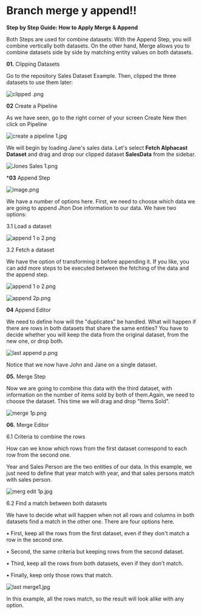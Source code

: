 # Branch merge y append!!

**Step by Step Guide: How to Apply Merge & Append**

Both Steps are used for combine datasets: With the Append Step, you will combine vertically both datasets. On the other hand, Merge allows you to combine datasets side by side by matching entity values on both datasets.

**01.**	Clipping Datasets

Go to the repository Sales Dataset Example. Then, clipped the three datasets to use them later:

![clipped .png](https://alphacast-images.s3.us-west-2.amazonaws.com/next-s3-uploads/b868bdaa-f7d2-4601-820d-e34db6aa9f94/clipped-.png)

**02** Create a Pipeline

As we have seen, go to the right corner of your screen Create New then click on Pipeline

![create a pipeline 1.jpg](https://alphacast-images.s3.us-west-2.amazonaws.com/next-s3-uploads/1658b3dd-86b9-4d93-983c-0f32a240c41c/create-a-pipeline-1.jpg)

We will begin by loading Jane's sales data. Let's select **Fetch Alphacast Dataset** and drag and drop our clipped dataset **SalesData** from the sidebar.

![Jones Sales 1.png](https://alphacast-images.s3.us-west-2.amazonaws.com/next-s3-uploads/89d69bbb-3a66-4609-9d1a-f00bb2ef5691/Jones-Sales-1.png)

***03**	Append Step

![image.png](https://alphacast-images.s3.us-west-2.amazonaws.com/next-s3-uploads/5c7cfb0e-9486-4cd6-8993-53411a3c4773/image.png)

We have a number of options here. First, we need to choose which data we are going to append  Jhon Doe information to our data. We have two options:

3.1 Load a dataset

![append 1 o 2.png](https://alphacast-images.s3.us-west-2.amazonaws.com/next-s3-uploads/90fcb38e-0ae2-4f27-b9f0-dc2bd4e4d42e/append-1-o-2.png)

3.2 Fetch a dataset

We have the option of transforming it before appending it.  If you like, you can add more steps to be executed between the fetching of the data and the append step.

![append 1 o 2.png](https://alphacast-images.s3.us-west-2.amazonaws.com/next-s3-uploads/f29154da-ab31-4875-a2a0-61492a5edbc3/append-1-o-2.png)

![append 2p.png](https://alphacast-images.s3.us-west-2.amazonaws.com/next-s3-uploads/ce035420-ec1a-41b0-98e2-642d4d0b6aa5/append-2p.png)

**04** Append Editor

We need to define how will the "duplicates" be handled. What will happen if there are rows in both datasets that share the same entities? You have to decide whether you will keep the data from the original dataset, from the new one, or drop both.

![last append p.png](https://alphacast-images.s3.us-west-2.amazonaws.com/next-s3-uploads/10f63e46-9de0-4f01-b0fa-c29875cb78d8/last-append-p.png)

Notice that we now have John and Jane on a single dataset.

**05.**	Merge Step

Now we are going to combine this data with the third dataset, with information on the number of items sold by both of them.Again, we need to choose the dataset. This time we will drag and drop "Items Sold".

![merge 1p.png](https://alphacast-images.s3.us-west-2.amazonaws.com/next-s3-uploads/898ac63b-ec8a-40df-8608-890b379b92ce/merge-1p.png)

**06.**	Merge Editor

6.1 Criteria to combine the rows

How can we know which rows from the first dataset correspond to each row from the second one.

Year and Sales Person are the two entities of our data. In this example, we just need to define that year match with year, and that sales persons match with sales person.

![merg edit 1p.jpg](https://alphacast-images.s3.us-west-2.amazonaws.com/next-s3-uploads/5ca0ce48-cdac-45c8-8b9d-bb6096cd5c39/merg-edit-1p.jpg)

6.2 Find a match between both datasets

We have to decide what will happen when not all rows and columns in both datasets find a match in the other one.
There are four options here.

•	First, keep all the rows from the first dataset, even if they don't match a row in the second one.

•	Second, the same criteria but keeping rows from the second dataset.

•	Third, keep all the rows from both datasets, even if they don't match.

•	Finally, keep only those rows that match.

![last merge1.jpg](https://alphacast-images.s3.us-west-2.amazonaws.com/next-s3-uploads/93530b1b-ffbd-428e-8576-a677a1cfefd8/last-merge1.jpg)

In this example, all the rows match, so the result will look alike with any option.


